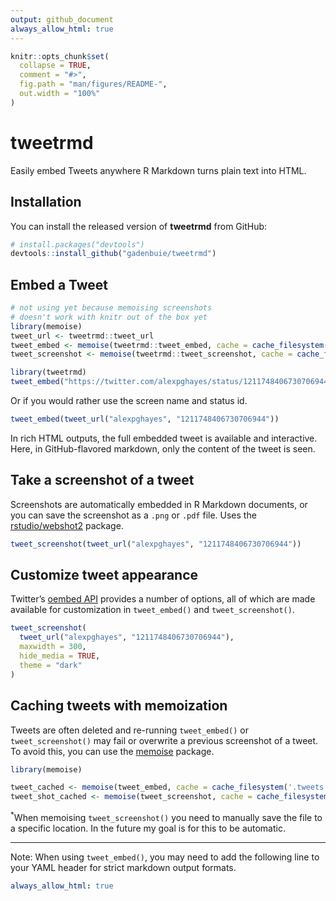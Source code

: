 ```yaml
---
output: github_document
always_allow_html: true
---
```


<!-- README.md is generated from README.Rmd. Please edit that file -->

```r
knitr::opts_chunk$set(
  collapse = TRUE,
  comment = "#>",
  fig.path = "man/figures/README-",
  out.width = "100%"
)
```

# tweetrmd

<!-- badges: start -->
<!-- badges: end -->

Easily embed Tweets anywhere R Markdown turns plain text into HTML.

## Installation

You can install the released version of **tweetrmd** from GitHub:

``` r
# install.packages("devtools")
devtools::install_github("gadenbuie/tweetrmd")
```

## Embed a Tweet

```r
# not using yet because memoising screenshots 
# doesn't work with knitr out of the box yet
library(memoise)
tweet_url <- tweetrmd::tweet_url
tweet_embed <- memoise(tweetrmd::tweet_embed, cache = cache_filesystem(".tweets"))
tweet_screenshot <- memoise(tweetrmd::tweet_screenshot, cache = cache_filesystem(".tweets"))
```

```r
library(tweetrmd)
tweet_embed("https://twitter.com/alexpghayes/status/1211748406730706944")
```

Or if you would rather use the screen name and status id.

```r
tweet_embed(tweet_url("alexpghayes", "1211748406730706944"))
```

In rich HTML outputs, the full embedded tweet is available and interactive.
Here, in GitHub-flavored markdown, only the content of the tweet is seen.

## Take a screenshot of a tweet

Screenshots are automatically embedded in R Markdown documents,
or you can save the screenshot as a `.png` or `.pdf` file.
Uses the [rstudio/webshot2](https://github.com/rstudio/webshot2) package.

```r
tweet_screenshot(tweet_url("alexpghayes", "1211748406730706944"))
```

## Customize tweet appearance

Twitter's [oembed API](https://developer.twitter.com/en/docs/tweets/post-and-engage/api-reference/get-statuses-oembed)
provides a number of options, 
all of which are made available for customization in `tweet_embed()` and `tweet_screenshot()`.

```r
tweet_screenshot(
  tweet_url("alexpghayes", "1211748406730706944"),
  maxwidth = 300,
  hide_media = TRUE,
  theme = "dark"
)
```

## Caching tweets with memoization

Tweets are often deleted and re-running `tweet_embed()` or `tweet_screenshot()`
may fail or overwrite a previous screenshot of a tweet.
To avoid this, you can use the [memoise](https://github.com/r-lib/memoise) package.

```r
library(memoise)

tweet_cached <- memoise(tweet_embed, cache = cache_filesystem('.tweets'))
tweet_shot_cached <- memoise(tweet_screenshot, cache = cache_filesystem('.tweets'))
```

<sup>*</sup>When memoising `tweet_screenshot()` you need to manually save the file
to a specific location. In the future my goal is for this to be automatic.

---

Note: When using `tweet_embed()`,
you may need to add the following line to your YAML header
for strict markdown output formats.

```yaml
always_allow_html: true
```
